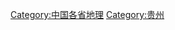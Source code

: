 {{Catnav|頁面分類|地理|各國地理|中国地理|中国各省地理}}
{{Catnav|頁面分類|各種主題的頁面分類|依中国各省来作的分类|中国各省地理}}

{{catmore}}
{{Commonscat|Geography of Guizhou}}

[[Category:中国各省地理|Category:中国各省地理]]
[[Category:贵州|Category:贵州]]